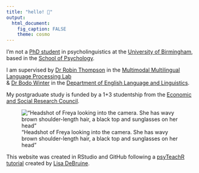 ```yaml
---
title: "hello! 👋"
output:
  html_document:
    fig_caption: FALSE
    theme: cosmo
---
```


I'm not a [PhD student](https://www.birmingham.ac.uk/schools/psychology/people/dr-students/watkins-freya.aspx) in psycholinguistics at the [University of Birmingham](http://www.birmingham.ac.uk/index.aspx), based in the [School of Psychology](https://www.birmingham.ac.uk/schools/psychology/index.aspx).

I am supervised by [Dr Robin Thompson](https://www.birmingham.ac.uk/schools/psychology/people/profile.aspx?ReferenceId=71086) in the [Multimodal Multilingual Language Processing Lab](https://m2l2lab.com)<br/>
& [Dr Bodo Winter](https://www.bodowinter.com) in the [Department of English Language and Linguistics](https://www.birmingham.ac.uk/schools/edacs/departments/englishlanguage/index.aspx).

My postgraduate study is funded by a 1+3 studentship from the [Economic and Social Research Council](https://esrc.ukri.org/).  

!["Headshot of Freya looking into the camera. She has wavy brown shoulder-length hair, a black top and sunglasses on her head"](images/fw.jpg)


This website was created in RStudio and GitHub following a [psyTeachR](https://psyteachr.github.io/index.html) [tutorial](https://debruine.github.io/tutorials/webpages.html) created by [Lisa DeBruine](https://debruine.github.io/). 